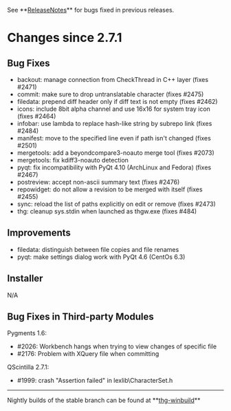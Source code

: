 ﻿See **[[ReleaseNotes]]** for bugs fixed in previous releases.

= Changes since 2.7.1 =

== Bug Fixes ==

* backout: manage connection from CheckThread in C++ layer (fixes #2471)
* commit: make sure to drop untranslatable character (fixes #2475)
* filedata: prepend diff header only if diff text is not empty (fixes #2462)
* icons: include 8bit alpha channel and use 16x16 for system tray icon (fixes #2464)
* infobar: use lambda to replace hash-like string by subrepo link (fixes #2484)
* manifest: move to the specified line even if path isn't changed (fixes #2501)
* mergetools: add a beyondcompare3-noauto merge tool (fixes #2073)
* mergetools: fix kdiff3-noauto detection
* pyqt: fix incompatibility with PyQt 4.10 (ArchLinux and Fedora) (fixes #2467)
* postreview: accept non-ascii summary text (fixes #2476)
* repowidget: do not allow a revision to be merged with itself (fixes #2455)
* sync: reload the list of paths explicitly on edit or remove (fixes #2473)
* thg: cleanup sys.stdin when launched as thgw.exe (fixes #484)

== Improvements ==

* filedata: distinguish between file copies and file renames
* pyqt: make settings dialog work with PyQt 4.6 (CentOs 6.3)

== Installer ==

N/A

== Bug Fixes in Third-party Modules ==

Pygments 1.6:
* #2026: Workbench hangs when trying to view changes of specific file
* #2176: Problem with XQuery file when committing

QScintilla 2.7.1:
* #1999: crash "Assertion failed" in lexlib\CharacterSet.h

----

Nightly builds of the stable branch can be found at **[[http://bitbucket.org/tortoisehg/thg-winbuild/downloads/|thg-winbuild]]**
